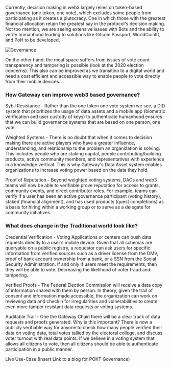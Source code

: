 Currently, decision making in web3 largely relies on token-based governance (one token, one vote), which excludes some people from participating as it creates a plutocracy. One in which those with the greatest financial allocation retain the greatest say in the protocol's decision making. Not too mention, we are seeing extensive issues with Bots and the ability to verify humanhood leading to solutions like Gitcoin Passport, WorldCoinID, and PoH to be developed.

![Governance](assets/usecases/governance.png)

On the other hand, the meat space suffers from issues of vote count transparency and tampering is possible (look at the 2020 election concerns). This also can be improved as we transition to a digital world and need a cost efficient and accessible way to enable people to vote directly from their mobile devices.

### How Gateway can improve web3 based governance?

Sybil Resistance - Rather than the one token one vote system we see, a DID system that prioritizes the usage of data assets and a mobile app (biometric verification and user custody of keys) to authenticate humanhood ensures that we can build governance systems that are based on one person, one vote.

Weighted Systems - There is no doubt that when it comes to decision making there are active players who have a greater influence, understanding, and relationship to the problem an organization is solving. This includes people who are staking capital, people contributing/building products, active community members, and representatives with experience in a knowledge vertical. This is why Gateway's Data Asset system enables organizations to increase voting power based on the data they hold.

Proof of Reputation - Beyond weighted voting systems, DAOs and web3 teams will now be able to verifiable prove reputation for access to grants, community events, and direct contributor roles. For example, teams can verify if a user has been an active governance participant (voting history), staked (financial alignment), and has used products (quest completions) as a basis for hiring within a working group or to serve as a delegate for community initiatives.

### What does change in the Traditional world look like?

Credential Verification - Voting Applications or centers can push data requests directly to a user’s mobile device. Given that all schemas are queryable on a public registry, a requestor can ask users for specific information from verified sources such as a driver license from the DMV, proof of bank account ownership from a bank, or a SSN from the Social Security Administration. If and only if users meet the requirements, then they will be able to vote. Decreasing the likelihood of voter fraud and tampering.

Verified Proofs - The Federal Election Commission will receive a data copy of information shared with them by person. In theory, given the trail of consent and information made accessible, the organization can work on reviewing data and checkin for irregularities and vulnerabilities to create even more tamper resistant data requests or voting systems.

Auditable Trail - One the Gateway Chain there will be a clear track of data requests and proofs generated. Why is this important? There is now a publicly verifiable way for anyone to check how many people verified their data on voting data, total votes tallied by the electoral college, and discuss voter turnout with real data points. If we believe in a voting system that allows all citizens to vote, then all citizens should be able to authenticate participation in a public manner.

Live Use-Case
(Insert Link to a blog for POKT Governance)
